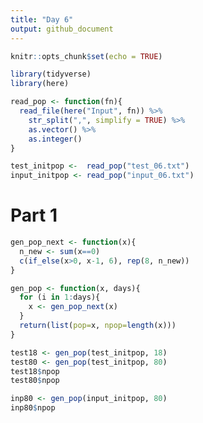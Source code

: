```yaml
---
title: "Day 6"
output: github_document
---
```


```r
knitr::opts_chunk$set(echo = TRUE)
```

```r
library(tidyverse)
library(here)
```

```r
read_pop <- function(fn){
  read_file(here("Input", fn)) %>%
    str_split(",", simplify = TRUE) %>%
    as.vector() %>%
    as.integer()
}

test_initpop <-  read_pop("test_06.txt")
input_initpop <- read_pop("input_06.txt")
```

# Part 1
```r
gen_pop_next <- function(x){
  n_new <- sum(x==0)
  c(if_else(x>0, x-1, 6), rep(8, n_new))
}

gen_pop <- function(x, days){
  for (i in 1:days){
    x <- gen_pop_next(x)
  }
  return(list(pop=x, npop=length(x)))
}

test18 <- gen_pop(test_initpop, 18)
test80 <- gen_pop(test_initpop, 80)
test18$npop
test80$npop

inp80 <- gen_pop(input_initpop, 80)
inp80$npop
```

